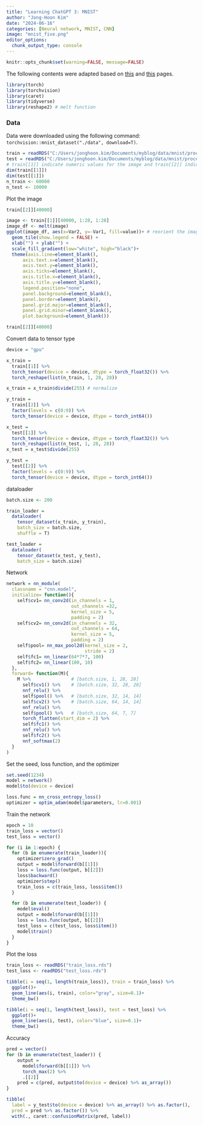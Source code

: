```yaml
---
title: "Learning ChatGPT 3: MNIST"
author: "Jong-Hoon Kim"
date: "2024-06-16"
categories: [Neural network, MNIST, CNN]
image: "mnist_five.png"
editor_options: 
  chunk_output_type: console
---
```


```r
knitr::opts_chunk$set(warning=FALSE, message=FALSE) 
```


The following contents were adapted based on  [this](https://jtr13.github.io/cc21fall2/tutorial-on-r-torch-package.html) and 
[this](https://blog.naver.com/flynt1/222419808861) pages.

```r
library(torch)
library(torchvision)
library(caret)
library(tidyverse)
library(reshape2) # melt function
```


### Data

Data were downloaded using the following command: `torchvision::mnist_dataset("./data", download=T)`.
```r
train = readRDS("C:/Users/jonghoon.kim/Documents/myblog/data/mnist/processed/training.rds")
test = readRDS("C:/Users/jonghoon.kim/Documents/myblog/data/mnist/processed/test.rds")
# train[[1]] indicate numeric values for the image and train[[2]] indicate the correct number
dim(train[[1]])
dim(test[[1]])
n_train <- 60000
n_test <- 10000
```


Plot the image

```r
train[[2]][40000]

image <- train[[1]][40000, 1:28, 1:28]
image_df <- melt(image)
ggplot(image_df, aes(x=Var2, y=-Var1, fill=value))+ # reorient the image
  geom_tile(show.legend = FALSE) + 
  xlab("") + ylab("") +
  scale_fill_gradient(low="white", high="black")+
  theme(axis.line=element_blank(),
      axis.text.x=element_blank(),
      axis.text.y=element_blank(),
      axis.ticks=element_blank(),
      axis.title.x=element_blank(),
      axis.title.y=element_blank(),
      legend.position="none",
      panel.background=element_blank(),
      panel.border=element_blank(),
      panel.grid.major=element_blank(),
      panel.grid.minor=element_blank(),
      plot.background=element_blank())

train[[2]][40000]
```

Convert data to tensor type  
```r
device = "gpu"

x_train =
  train[[1]] %>% 
  torch_tensor(device = device, dtype = torch_float32()) %>% 
  torch_reshape(list(n_train, 1, 28, 28)) 

x_train = x_train$divide(255) # normalize

y_train =
  train[[2]] %>% 
  factor(levels = c(0:9)) %>% 
  torch_tensor(device = device, dtype = torch_int64())

x_test =
  test[[1]] %>% 
  torch_tensor(device = device, dtype = torch_float32()) %>% 
  torch_reshape(list(n_test, 1, 28, 28))
x_test = x_test$divide(255) 

y_test =
  test[[2]] %>%
  factor(levels = c(0:9)) %>% 
  torch_tensor(device = device, dtype = torch_int64())
```


dataloader

```r
batch.size <- 200

train_loader =
  dataloader(
    tensor_dataset(x_train, y_train),
    batch_size = batch.size,
    shuffle = T)

test_loader =
  dataloader(
    tensor_dataset(x_test, y_test),
    batch_size = batch.size)
```

Network 

```r
network = nn_module(
  classname = "cnn.model",
  initialize= function(){
    self$cv1= nn_conv2d(in_channels = 1,
                        out_channels =32,
                        kernel_size = 5,
                        padding = 2)
    self$cv2= nn_conv2d(in_channels = 32,
                        out_channels = 64,
                        kernel_size = 5,
                        padding = 2)
    self$pool= nn_max_pool2d(kernel_size = 2,
                             stride = 2)
    self$fc1= nn_linear(64*7*7, 100)
    self$fc2= nn_linear(100, 10)
  },
  forward= function(M){
    M %>%               # [batch.size, 1, 28, 28]
      self$cv1() %>%    # [batch.size, 32, 28, 28]
      nnf_relu() %>% 
      self$pool() %>%   # [batch.size, 32, 14, 14]
      self$cv2() %>%    # [batch.size, 64, 14, 14]
      nnf_relu() %>% 
      self$pool() %>%   # [batch.size, 64, 7, 7]
      torch_flatten(start_dim = 2) %>% 
      self$fc1() %>% 
      nnf_relu() %>% 
      self$fc2() %>% 
      nnf_softmax(2)
  }
)
```

Set the seed, loss function, and the optimizer 
```r
set.seed(1234)
model = network()
model$to(device = device)

loss.func = nn_cross_entropy_loss()
optimizer = optim_adam(model$parameters, lr=0.001)
```

Train the network
```r
epoch = 10
train_loss = vector()
test_loss = vector()

for (i in 1:epoch) {
  for (b in enumerate(train_loader)){
    optimizer$zero_grad()
    output = model$forward(b[[1]])
    loss = loss.func(output, b[[2]])
    loss$backward()
    optimizer$step()
    train_loss = c(train_loss, loss$item())
  }

  for (b in enumerate(test_loader)) {
    model$eval()
    output = model$forward(b[[1]])
    loss = loss.func(output, b[[2]])
    test_loss = c(test_loss, loss$item())
    model$train()
  }
}
```

Plot the loss

```r
train_loss <- readRDS("train_loss.rds")
test_loss <- readRDS("test_loss.rds")

tibble(i = seq(1, length(train_loss)), train = train_loss) %>% 
  ggplot()+
  geom_line(aes(i, train), color="gray", size=0.1)+
  theme_bw()

tibble(i = seq(1, length(test_loss)), test = test_loss) %>% 
  ggplot()+
  geom_line(aes(i, test), color="blue", size=0.1)+
  theme_bw()
```

Accuracy
```r
pred = vector()
for (b in enumerate(test_loader)) {
    output = 
      model$forward(b[[1]]) %>% 
      torch_max(2) %>% 
      .[[2]]
    pred = c(pred, output$to(device = device) %>% as_array())
}

tibble(
  label = y_test$to(device = device) %>% as_array() %>% as.factor(),
  pred = pred %>% as.factor()) %>% 
  with(., caret::confusionMatrix(pred, label))

```


